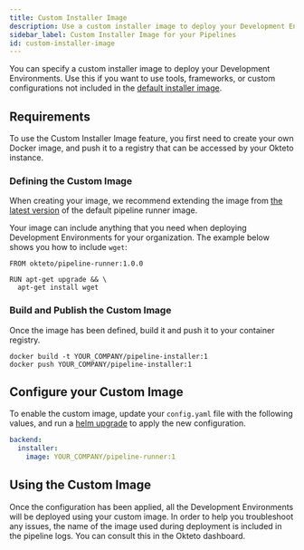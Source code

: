 ```yaml
---
title: Custom Installer Image
description: Use a custom installer image to deploy your Development Environments
sidebar_label: Custom Installer Image for your Pipelines
id: custom-installer-image
---
```



You can specify a custom installer image to deploy your Development Environments. Use this if you want to use tools, frameworks, or custom configurations not included in the [default installer image](https://github.com/okteto/pipeline-runner).

## Requirements

To use the Custom Installer Image feature, you first need to create your own Docker image, and push it to a registry that can be accessed by your Okteto instance.

### Defining the Custom Image

When creating your image, we recommend extending the image from [the latest version](https://github.com/okteto/pipeline-runner/releases) of the default pipeline runner image.

Your image can include anything that you need when deploying Development Environments for your organization. The example below shows you how to include `wget`:

```
FROM okteto/pipeline-runner:1.0.0

RUN apt-get upgrade && \
  apt-get install wget
```

### Build and Publish the Custom Image

Once the image has been defined, build it and push it to your container registry. 

```
docker build -t YOUR_COMPANY/pipeline-installer:1
docker push YOUR_COMPANY/pipeline-installer:1
```

## Configure your Custom Image

To enable the custom image, update your `config.yaml` file with the following values, and run a [helm upgrade](/docs/0.14/enterprise/install/upgrade/#upgrade-your-okteto-enterprise-instance) to apply the new configuration.

```yaml
backend:
  installer:
    image: YOUR_COMPANY/pipeline-runner:1
```

## Using the Custom Image

Once the configuration has been applied, all the Development Environments will be deployed using your custom image.  In order to help you troubleshoot any issues, the name of the image used during deployment is included in the pipeline logs. You can consult this in the Okteto dashboard.


